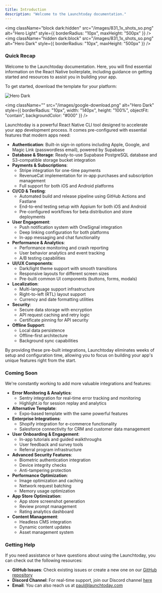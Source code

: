 ```yaml
---
title: Introduction
description: "Welcome to the Launchtoday documentation."
---
```


<img
  className="block dark:hidden"
  src="/images/831_1x_shots_so.png"
  alt="Hero Light"
  style={{ borderRadius: "10px", maxHeight: "500px" }}
/>
<img
  className="hidden dark:block"
  src="/images/831_1x_shots_so.png"
  alt="Hero Dark"
  style={{ borderRadius: "10px", maxHeight: "500px" }}
/>

### Quick Recap

Welcome to the Launchtoday documentation. Here, you will find essential information on the React Native boilerplate,
including guidance on getting started and resources to assist you in building your app.

To get started, download the template for your platform:

<div className="flex flex-row gap-4 items-center justify-center">
<img
  className=""
  src="/images/ios-download.svg"
  alt="Hero Dark"
  style={{ borderRadius: "10px", maxHeight: "510px" }}
/>

<img
  className=""
  src="/images/google-download.png"
  alt="Hero Dark"
  style={{ borderRadius: "10px", width: "140px", height: "100%", objectFit: "contain", backgroundColor: "#000" }}
/>

</div>

Launchtoday is a powerful React Native CLI tool designed to accelerate your app development process. It comes pre-configured with essential
features that modern apps need:

- **Authentication**: Built-in sign-in options including Apple, Google, and Magic Link (passwordless email), powered by Supabase
- **Database & Storage**: Ready-to-use Supabase PostgreSQL database and S3-compatible storage bucket integration
- **Payments & Subscriptions**:
  - Stripe integration for one-time payments
  - RevenueCat implementation for in-app purchases and subscription management
  - Full support for both iOS and Android platforms
- **CI/CD & Testing**:
  - Automated build and release pipeline using GitHub Actions and Fastlane
  - End-to-end testing setup with Appium for both iOS and Android
  - Pre-configured workflows for beta distribution and store deployments
- **User Engagement**:
  - Push notification system with OneSignal integration
  - Deep linking configuration for both platforms
  - In-app messaging and chat functionality
- **Performance & Analytics**:
  - Performance monitoring and crash reporting
  - User behavior analytics and event tracking
  - A/B testing capabilities
- **UI/UX Components**:
  - Dark/light theme support with smooth transitions
  - Responsive layouts for different screen sizes
  - Pre-built common UI components (buttons, forms, modals)
- **Localization**:
  - Multi-language support infrastructure
  - Right-to-left (RTL) layout support
  - Currency and date formatting utilities
- **Security**:
  - Secure data storage with encryption
  - API request caching and retry logic
  - Certificate pinning for API security
- **Offline Support**:
  - Local data persistence
  - Offline-first architecture
  - Background sync capabilities

By providing these pre-built integrations, Launchtoday eliminates weeks of setup and configuration time, allowing you to focus on building
your app's unique features right from the start.

### Coming Soon

We're constantly working to add more valuable integrations and features:

- **Error Monitoring & Analytics**:
  - Sentry integration for real-time error tracking and monitoring
  - Highlight.io for session replay and analytics
- **Alternative Template**:
  - Expo-based template with the same powerful features
- **Enterprise Integrations**:
  - Shopify integration for e-commerce functionality
  - Salesforce connectivity for CRM and customer data management
- **User Onboarding & Engagement**:
  - In-app tutorials and guided walkthroughs
  - User feedback and survey tools
  - Referral program infrastructure
- **Advanced Security Features**:
  - Biometric authentication integration
  - Device integrity checks
  - Anti-tampering protection
- **Performance Optimization**:
  - Image optimization and caching
  - Network request batching
  - Memory usage optimization
- **App Store Optimization**:
  - App store screenshot generation
  - Review prompt management
  - Rating analytics dashboard
- **Content Management**:
  - Headless CMS integration
  - Dynamic content updates
  - Asset management system

### Getting Help

If you need assistance or have questions about using the Launchtoday, you can check out the following resources:

- **GitHub Issues**: Check existing issues or create a new one on our [GitHub repository](https://github.com/your-repo-link)
- **Discord Channel**: For real-time support, join our Discord channel [here](https://discord.gg/8RU6VUvuWK)
- **Email**: You can also reach us at [paul@launchtoday.com](mailto:support@launchtoday.com)

